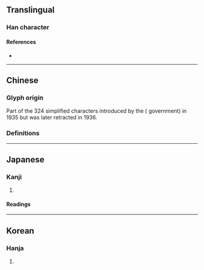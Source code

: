 {{also|風}}
{{character info/new}}
==Translingual==

===Han character===
{{Han char|rn=16|rad=几|as=04|sn=6|four=|canj=HNMMI|ids=⿵⺇云}}

====References====
* {{Han ref|kx=0134.121|dkj=01756|hdz=10277.010|uh=51E8|ud=20968}}

----

==Chinese==

===Glyph origin===
Part of the 324 simplified characters introduced by the {{w|Republic of China}} ({{w|Kuomintang}} government) in 1935 but was later retracted in 1936. <!-- Refer https://commons.wikimedia.org/wiki/File:ROC24_SC3.jpg -->

===Definitions===
{{zh-see|風|v}}

----

==Japanese==

===Kanji===
{{ja-kanji|grade=|rs=几04}}

# {{defn|lang=ja|sort=几04}}

====Readings====
{{ja-readings
|goon=[[ふう]] (fū), [[ふ]] (fu)
|kanon=[[ほう]] (hō)
|kun=[[かぜ]] (kaze), [[かざ]] (kaza)}}

----

==Korean==

===Hanja===
{{ko-hanja|hangeul=풍|rv=pung|mr=p'ung}}

# {{defn|lang=ko|sort=几04}}